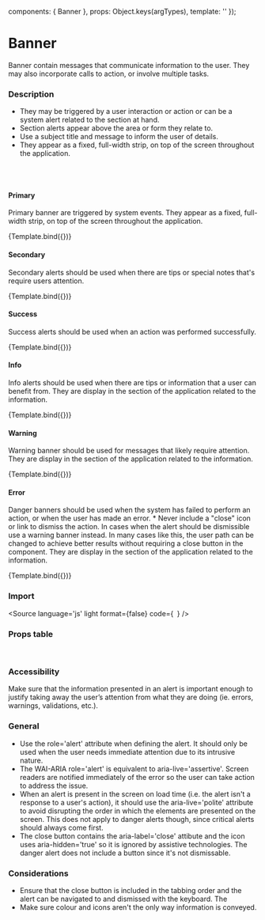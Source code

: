 
<Meta 
  title="Components/Banner"
  component={Banner}
/>

  components: { Banner },
  props:      Object.keys(argTypes),
  template:   '<Banner v-bind="$props" />'
});


# Banner

Banner contain messages that communicate information to the user. They may also incorporate calls to action, or involve multiple tasks.

### Description
- They may be triggered by a user interaction or action or can be a system alert related to the section at hand.
- Section alerts appear above the area or form they relate to.
- Use a subject title and message to inform the user of details.
- They appear as a fixed, full-width strip, on top of the screen throughout the application.
<br/>


<br/>

#### Primary

Primary banner are triggered by system events. They appear as a fixed, full-width strip, on top of the screen throughout the application.

<Canvas>
  <Story
    name="Primary"
    args={{
      label:    'Please update system with new patch',
      closable: true,
      color:    'primary',
    }}>
    {Template.bind({})}
  </Story>
</Canvas>

#### Secondary
Secondary alerts should be used when there are tips or special notes that's require users attention.

<Canvas>
  <Story
    name="Secondary"
    args={{
      label:    'Please update system with new patch',
      closable: true,
      color:    'secondary',
    }}>
    {Template.bind({})}
  </Story>
</Canvas>

#### Success
Success alerts should be used when an action was performed successfully.

<Canvas>
  <Story
    name="Success"
    args={{
      label:    'Your account has been successfully migrated to the new user interface.',
      closable: true,
      color:    'success',
    }}>
    {Template.bind({})}
  </Story>
</Canvas>

#### Info
Info alerts should be used when there are tips or information that a user can benefit from. They are display in the section of the application related to the information.

<Canvas>
  <Story
    name="Info"
    args={{
      label:    'The new Patch Finder 2.0 will be released soon.',
      closable: true,
      color:    'info',
    }}>
    {Template.bind({})}
  </Story>
</Canvas>

#### Warning
Warning banner should be used for messages that likely require attention. They are display in the section of the application related to the information.

<Canvas>
  <Story
    name="Warning"
    args={{
      label:    'Your browser is outdated. For a better experience consider upgrading it to the latest version available.',
      closable: true,
      color:    'warning',
    }}>
    {Template.bind({})}
  </Story>
</Canvas>

#### Error
Danger banners should be used when the system has failed to perform an action, or when the user has made an error. * Never include a "close" icon or link to dismiss the action. In cases when the alert should be dismissible use a warning banner instead. In many cases like this, the user path can be changed to achieve better results without requiring a close button in the component. They are display in the section of the application related to the information.

<Canvas>
  <Story
    name="Error"
    args={{
      label:    'The connection has been lost. Check your connection and refresh this page.',
      closable: false,
      color:    'error',
    }}>
    {Template.bind({})}
  </Story>
</Canvas>

<br/>

### Import

<Source
  language='js'
  light
  format={false}
  code={`
  `}
/>

### Props table

<ArgsTable of={Banner} />

<br/>

### Accessibility
Make sure that the information presented in an alert is important enough to justify taking away the user’s attention from what they are doing (ie. errors, warnings, validations, etc.).

### General
- Use the role='alert' attribute when defining the alert. It should only be used when the user needs immediate attention due to its intrusive nature.
- The WAI-ARIA role='alert' is equivalent to aria-live='assertive'. Screen readers are notified immediately of the error so the user can take action to address the issue.
- When an alert is present in the screen on load time (i.e. the alert isn't a response to a user's action), it should use the aria-live='polite' attribute to avoid disrupting the order in which the elements are presented on the screen. This does not apply to danger alerts though, since critical alerts should always come first.
- The close button contains the aria-label='close' attibute and the icon uses aria-hidden='true' so it is ignored by assistive technologies. The danger alert does not include a button since it's not dismissable.

### Considerations
- Ensure that the close button is included in the tabbing order and the alert can be navigated to and dismissed with the keyboard. The
- Make sure colour and icons aren't the only way information is conveyed.
